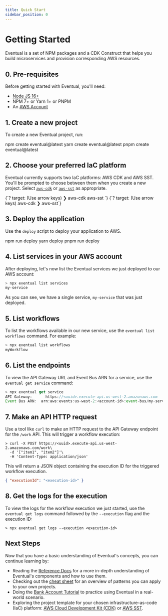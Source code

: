 ```yaml
---
title: Quick Start
sidebar_position: 0
---
```



# Getting Started

Eventual is a set of NPM packages and a CDK Construct that helps you build microservices and provision corresponding AWS resources.

## 0. Pre-requisites

Before getting started with Eventual, you'll need:

- [Node JS 16+](https://nodejs.org/en/)
- NPM 7+ or Yarn 1+ or PNPM
- An [AWS Account](https://aws.amazon.com/)

## 1. Create a new project

To create a new Eventual project, run:

<Tabs groupId="npm">
  <TabItem value="npm" label="npm" default>
    <CodeBlock>npm create eventual@latest</CodeBlock>
  </TabItem>
  <TabItem value="yarn" label="yarn">
    <CodeBlock>yarn create eventual@latest</CodeBlock>
  </TabItem>
  <TabItem value="pnpm" label="pnpm">
    <CodeBlock>pnpm create eventual@latest</CodeBlock>
  </TabItem>
</Tabs>

## 2. Choose your preferred IaC platform

Eventual currently supports two IaC platforms: AWS CDK and AWS SST. You'll be prompted to choose between them when you create a new project. Select [`aws-cdk`](https://docs.aws.amazon.com/cdk/v2/guide/home.html) or [`aws-sst`](https://docs.sst.dev) as appropriate.

<Tabs groupId="platform">
  <TabItem value="aws-cdk" label="aws-cdk" default>
    <CodeBlock>
      {`? target: (Use arrow keys)
❯ aws-cdk
  aws-sst
`}
    </CodeBlock>
  </TabItem>
  <TabItem value="sst" label="sst">
    <CodeBlock>
      {`? target: (Use arrow keys)
  aws-cdk
❯ aws-sst`}
    </CodeBlock>
  </TabItem>
</Tabs>

## 3. Deploy the application

Use the `deploy` script to deploy your application to AWS.

<Tabs groupId="npm">
  <TabItem value="npm" label="npm" default>
    <CodeBlock>npm run deploy</CodeBlock>
  </TabItem>
  <TabItem value="yarn" label="yarn">
    <CodeBlock>yarn deploy</CodeBlock>
  </TabItem>
  <TabItem value="pnpm" label="pnpm">
    <CodeBlock>pnpm run deploy</CodeBlock>
  </TabItem>
</Tabs>

## 4. List services in your AWS account

After deploying, let's now list the Eventual services we just deployed to our AWS account:

```ts
> npx eventual list services
my-service
```

As you can see, we have a single service, `my-service` that was just deployed.

## 5. List workflows

To list the workflows available in our new service, use the `eventual list workflows` command. For example:

```ts
> npx eventual list workflows
myWorkflow
```

## 6. List the endpoints

To view the API Gateway URL and Event Bus ARN for a service, use the `eventual get service` command:

```ts
> npx eventual get service
API Gateway: 	  https://<uuid>.execute-api.us-west-2.amazonaws.com
Event Bus ARN:  arn:aws:events:us-west-2:<account-id>:event-bus/my-service
```

## 7. Make an API HTTP request

Use a tool like `curl` to make an HTTP request to the API Gateway endpoint for the `/work` API. This will trigger a workflow execution:

```
> curl -X POST https://<uuid>.execute-api.us-west-2.amazonaws.com/work\
  -d '["item1", "item2"]'\
  -H 'Content-Type: application/json'
```

This will return a JSON object containing the execution ID for the triggered workflow execution.

```json
{ "executionId": "<execution-id>" }
```

## 8. Get the logs for the execution

To view the logs for the workflow execution we just started, use the `eventual get logs` command followed by the `--execution` flag and the execution ID:

```
> npx eventual get logs --execution <execution-id>
```

## Next Steps

Now that you have a basic understanding of Eventual's concepts, you can continue learning by:

- Reading the [Reference Docs](./reference/service.md) for a more in-depth understanding of Eventual's components and how to use them.
- Checking out the [cheat sheet](./cheatsheet.md) for an overview of patterns you can apply to your own projects.
- Doing the [Bank Account Tutorial](./tutorial-2/bank-account.md) to practice using Eventual in a real-world scenario.
- Exploring the project template for your chosen infrastructure-as-code (IaC) platform: [AWS Cloud Development Kit (CDK)](./advanced/6-supported-cloud-frameworks/1-aws-cdk.md) or [AWS SST](./advanced/6-supported-cloud-frameworks/2-sst.md).
